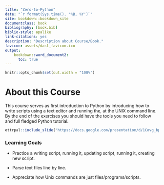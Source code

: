 ```yaml
---
title: "Zero-to-Python"
date: "`r format(Sys.time(), '%B, %Y')`"
site: bookdown::bookdown_site
documentclass: book
bibliography: [book.bib]
biblio-style: apalike
link-citations: yes
description: "Description about Course/Book."
favicon: assets/dasl_favicon.ico
output:
    bookdown::word_document2:
      toc: true
---
```


```r
knitr::opts_chunk$set(out.width = "100%")
```


# About this Course {-}

This course serves as first introduction to Python by introducing how to write scripts using a text editor and running the, at the UNIX command line.
By the end of the exercises you should have the tools you need to follow and full fledged Python tutorial.

```r
ottrpal::include_slide("https://docs.google.com/presentation/d/1Covg_bpPYGKnTVbOjX_FkGgWHBG6VwdEySKbpZNwqKo/edit?slide=id.g373c4cce2e0_0_1#slide=id.g373c4cce2e0_0_1")
```

### Learning Goals {-}

- Practice a writing script, running it, updating script, running it, creating new script.

- Parse text files line by line.

- Appreciate how Unix commands are just files/programs/scripts.